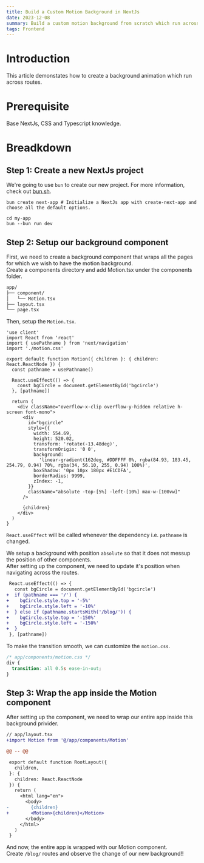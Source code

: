 ```yaml
---
title: Build a Custom Motion Background in NextJs
date: 2023-12-08
summary: Build a custom motion background from scratch which run across different routes
tags: Frontend
---
```


# Introduction

This article demonstates how to create a background animation which run across routes.

# Prerequisite

Base NextJs, CSS and Typescript knowledge.

# Breadkdown

## Step 1: Create a new NextJs project

We're going to use `bun` to create our new project. For more information, check out [bun.sh](https://bun.sh/guides/ecosystem/nextjs).

```shell
bun create next-app # Initialize a NextJs app with create-next-app and choose all the default options.
```

```shell
cd my-app
bun --bun run dev
```

## Step 2: Setup our background component

First, we need to create a background component that wraps all the pages for which we wish to have the motion background.  
Create a components directory and add Motion.tsx under the components folder.

```txt
app/
├── component/
│   └── Motion.tsx
├── layout.tsx
└── page.tsx
```

Then, setup the `Motion.tsx`.

```tsx {9-11}
'use client'
import React from 'react'
import { usePathname } from 'next/navigation'
import './motion.css'

export default function Motion({ children }: { children: React.ReactNode }) {
  const pathname = usePathname()

  React.useEffect(() => {
    const bgCircle = document.getElementById('bgcircle')
  }, [pathname])

  return (
    <div className="overflow-x-clip overflow-y-hidden relative h-screen font-mono">
      <div
        id="bgcircle"
        style={{
          width: 554.69,
          height: 520.02,
          transform: 'rotate(-13.48deg)',
          transformOrigin: '0 0',
          background:
            'linear-gradient(162deg, #DDFFFF 0%, rgba(84.93, 183.45, 254.79, 0.94) 70%, rgba(34, 56.10, 255, 0.94) 100%)',
          boxShadow: '0px 10px 180px #E1CDFA',
          borderRadius: 9999,
          zIndex: -1,
        }}
        className="absolute -top-[5%] -left-[10%] max-w-[100vw]"
      />

      {children}
    </div>
  )
}
```

`React.useEffect` will be called whenever the dependency i.e. `pathname` is changed.

We setup a background with position `absolute` so that it does not messup the position of other components.  
After setting up the component, we need to update it's position when navigating across the routes.

```diff
 React.useEffect(() => {
   const bgCircle = document.getElementById('bgcircle')
+  if (pathname === '/') {
+    bgCircle.style.top = '-5%'
+    bgCircle.style.left = '-10%'
+  } else if (pathname.startsWith('/blog/')) {
+    bgCircle.style.top = '-150%'
+    bgCircle.style.left = '-150%'
+  }
 }, [pathname])
```

To make the transition smooth, we can customize the `motion.css`.

```css
/* app/components/motion.css */
div {
  transition: all 0.5s ease-in-out;
}
```

## Step 3: Wrap the app inside the Motion component

After setting up the component, we need to wrap our entire app inside this background privider.

```diff
// app/layout.tsx
+import Motion from '@/app/components/Motion'

@@ -- @@

 export default function RootLayout({
   children,
 }: {
   children: React.ReactNode
 }) {
   return (
     <html lang="en">
       <body>
-        {children}
+        <Motion>{children}</Motion>
       </body>
     </html>
   )
 }
```

And now, the entire app is wrapped with our Motion component.  
Create `/blog/` routes and observe the change of our new background!!
